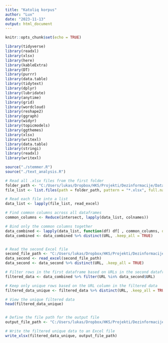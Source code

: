 ```yaml
---
title: "Katoliq korpus"
author: "Lux"
date: "2023-11-13"
output: html_document
---
```


```r
knitr::opts_chunk$set(echo = TRUE)


```


```r
library(tidyverse)
library(readxl)
library(xlsx)
library(here)
library(kableExtra)
library(DT)
library(purrr)
library(data.table)
library(tidytext)
library(dplyr)
library(lubridate)
library(anytime)
library(grid)
library(wordcloud)
library(reshape2)
library(ggraph)
library(widyr)
library(topicmodels)
library(ggthemes)
library(xlsx)
library(writexl)
library(data.table)
library(stringi)
library(readxl)
library(writexl)
```


```r
source("./stemmer.R")
source("./text_analysis.R")
```


```r
# Read all .xlsx files from the first folder
folder_path <- "C:/Users/lukas/Dropbox/HKS/Projekti/Dezinformacije/Data/Inicjalno citanje"
file_list <- list.files(path = folder_path, pattern = "*.xlsx", full.names = TRUE)

# Read each file into a list
data_list <- lapply(file_list, read_excel)

# Find common columns across all dataframes
common_columns <- Reduce(intersect, lapply(data_list, colnames))

# Bind only the common columns together
data_combined <- lapply(data_list, function(df) df[ , common_columns, drop = FALSE]) %>% bind_rows()
data_combined <- data_combined %>% distinct(URL, .keep_all = TRUE)


# Read the second Excel file
second_file_path <- "C:/Users/lukas/Dropbox/HKS/Projekti/Dezinformacije/Data/Dezinformacijski članci/URL_all.xlsx"
data_second <- read_excel(second_file_path)
data_second <- data_second %>% distinct(URL, .keep_all = TRUE)

# Filter rows in the first dataframe based on URLs in the second dataframe
filtered_data <- data_combined %>% filter(URL %in% data_second$URL)

# Keep only unique rows based on the URL column in the filtered data
filtered_data_unique <- filtered_data %>% distinct(URL, .keep_all = TRUE)

# View the unique filtered data
head(filtered_data_unique)



```



```r

# Define the file path for the output file
output_file_path <- "C:/Users/lukas/Dropbox/HKS/Projekti/Dezinformacije/Data/Dezinformacijski članci/ZBIRNO_LAST.xlsx"

# Write the filtered unique data to an Excel file
write_xlsx(filtered_data_unique, output_file_path)
```







